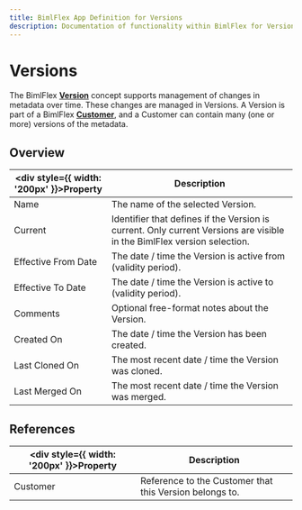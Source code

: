 ---
title: BimlFlex App Definition for Versions
description: Documentation of functionality within BimlFlex for Versions
---
<head>
  <meta name="varigenceProduct" content="BimlFlex"></meta>
  <meta name="varigenceArticleType" content="Reference"></meta>
</head>


# Versions

The BimlFlex [**Version**](../../concepts/versions) concept supports management of changes in metadata over time. These changes are managed in Versions.
    A Version is part of a BimlFlex [**Customer**](../../concepts/customer), and a Customer can contain many (one or more) versions of the metadata.

## Overview
  
| <div style={{ width: '200px' }}>Property</div> | Description |
| --------- | ----------- |
|Name | The name of the selected Version.|
|Current | Identifier that defines if the Version is current. Only current Versions are visible in the BimlFlex version selection.|
|Effective From Date | The date / time the Version is active from (validity period).|
|Effective To Date | The date / time the Version is active to (validity period).|
|Comments | Optional free-format notes about the Version.|
|Created On | The date / time the Version has been created.|
|Last Cloned On | The most recent date / time the Version was cloned.|
|Last Merged On | The most recent date / time the Version was merged.|

## References
  
| <div style={{ width: '200px' }}>Property</div> | Description |
| --------- | ----------- |
|Customer | Reference to the Customer that this Version belongs to.|

